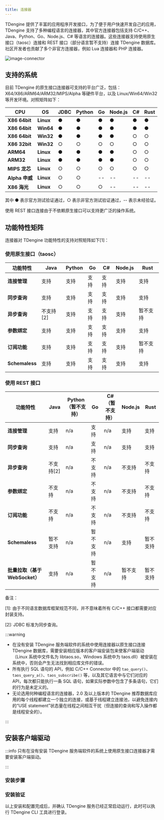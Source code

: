```yaml
---
title: 连接器
---
```


TDengine 提供了丰富的应用程序开发接口，为了便于用户快速开发自己的应用，TDengine 支持了多种编程语言的连接器，其中官方连接器包括支持 C/C++、Java、Python、Go、Node.js、C# 等语言的连接器。这些连接器支持使用原生接口（taosc）连接和 REST 接口（部分语言暂不支持）连接 TDengine 数据库。社区开发者也贡献了多个非官方连接器，例如 Lua 连接器和 PHP 连接器。

![image-connector](/img/connector.png)

## 支持的系统

目前 TDengine 的原生接口连接器可支持的平台广泛，包括：X64/X86/ARM64/ARM32/MIPS/Alpha 等硬件平台，以及 Linux/Win64/Win32 等开发环境。对照矩阵如下：

| **CPU**        | **OS**    | **JDBC** | **Python** | **Go** | **Node.js** | **C#** | **Rust** |
| -------------- | --------- | -------- | ---------- | ------ | ----------- | ------ | -------- |
| **X86 64bit**  | **Linux** | ●        | ●          | ●      | ●           | ●      | ●        |
| **X86 64bit**  | **Win64** | ●        | ●          | ●      | ●           | ●      | ●        |
| **X86 64bit**  | **Win32** | ●        | ●          | ●      | ●           | ○      | ○        |
| **X86 32bit**  | **Win32** | ○        | ○          | ○      | ○           | ○      | ○        |
| **ARM64**      | **Linux** | ●        | ●          | ●      | ●           | ○      | ○        |
| **ARM32**      | **Linux** | ●        | ●          | ●      | ●           | ○      | ○        |
| **MIPS 龙芯**  | **Linux** | ○        | ○          | ○      | ○           | ○      | ○        |
| **Alpha 申威** | **Linux** | ○        | ○          | --     | --          | --     | --       |
| **X86 海光**   | **Linux** | ○        | ○          | ○      | --          | --     | --       |

其中 ● 表示官方测试验证通过，○ 表示非官方测试验证通过，-- 表示未经验证。

使用 REST 接口连接由于不依赖原生接口可以支持更广泛的操作系统。

## 功能特性矩阵

连接器对 TDengine 功能特性的支持对照矩阵如下[1]：

### 使用原生接口（taosc）

| **功能特性**       | **Java**  | **Python** | **Go**   | **C#**   | **Node.js** | **Rust** |
| ------------------ | --------- | ---------- | -------- | -------- | ----------- | -------- |
| **连接管理**       | 支持      | 支持       | 支持     | 支持     | 支持        | 支持     |
| **同步查询**       | 支持      | 支持       | 支持     | 支持     | 支持        | 支持     |
| **异步查询**       | 不支持[2] | 支持       | 支持     | 支持     | 支持        | 暂不支持 |
| **参数绑定**       | 支持      | 支持       | 支持     | 支持     | 支持        | 支持     |
| **订阅功能**       | 支持      | 支持       | 支持     | 支持     | 支持        | 暂不支持 |
| **Schemaless**     | 支持      | 支持       | 支持     | 支持     | 支持        | 支持     |

### 使用 REST 接口

| **功能特性**                  | **Java**  | **Python（暂不支持）** | **Go**   | **C#（暂不支持）**   | **Node.js** | **Rust** |
| ----------------------------- | --------- | ---------------------- | -------- | -------------------- | ----------- | -------- |
| **连接管理**                  | 支持      | n/a                    | 支持     | n/a                  | 支持        | 支持     |
| **同步查询**                  | 支持      | n/a                    | 支持     | n/a                  | 支持        | 支持     |
| **异步查询**                  | 不支持[2] | n/a                    | 不支持   | n/a                  | 不支持      | 不支持   |
| **参数绑定**                  | 不支持    | n/a                    | 不支持   | n/a                  | 不支持      | 不支持   |
| **订阅功能**                  | 不支持    | n/a                    | 不支持   | n/a                  | 不支持      | 不支持   |
| **Schemaless**                | 暂不支持  | n/a                    | 暂不支持 | n/a                  | 支持        | 暂不支持 |
| **批量拉取（基于WebSocket）** | 支持      | n/a                    | 暂不支持 | n/a                  | 暂不支持    | 暂不支持 |

备注：

[1]: 由于不同语言数据库框架规范不同，并不意味着所有 C/C++ 接口都需要对应封装支持。

[2]: JDBC 标准为同步查询。

:::warning

- 在没有安装 TDengine 服务端软件的系统中使用连接器以原生接口连接 TDengine 数据库，需要安装相应版本的客户端安装包来使客户端驱动（Linux 系统中文件名为 libtaos.so，Windows 系统中为 taos.dll）被安装在系统中，否则会产生无法找到相应库文件的错误。
- 所有执行 SQL 语句的 API，例如 C/C++ Connector 中的 `tao_query()`、`taos_query_a()`、`taos_subscribe()` 等，以及其它语言中与它们对应的 API，每次都只能执行一条 SQL 语句，如果实际参数中包含了多条语句，它们的行为是未定义的。
- 无论选用何种编程语言的连接器，2.0 及以上版本的 TDengine 推荐数据库应用的每个线程都建立一个独立的连接，或基于线程建立连接池，以避免连接内的“USE statement”状态量在线程之间相互干扰（但连接的查询和写入操作都是线程安全的）。

:::


## 安装客户端驱动

:::info
只有在没有安装 TDengine 服务端软件的系统上使用原生接口连接器才需要安装客户端驱动。

:::

### 安装步骤

<Tabs defaultValue="linux" groupId="os">
  <TabItem value="linux" label="Linux">
    <InstallOnWindows />
  </TabItem>
  <TabItem value="windows" label="Windows">
    <InstallOnLinux />
  </TabItem>
</Tabs>

### 安装验证

以上安装和配置完成后，并确认 TDengine 服务已经正常启动运行，此时可以执行 TDengine CLI 工具进行登录。

<Tabs defaultValue="linux" groupId="os">
  <TabItem value="linux" label="Linux">
    <VerifyLinux />
  </TabItem>
  <TabItem value="windows" label="Windows">
    <VerifyWindows />
  </TabItem>
</Tabs>

